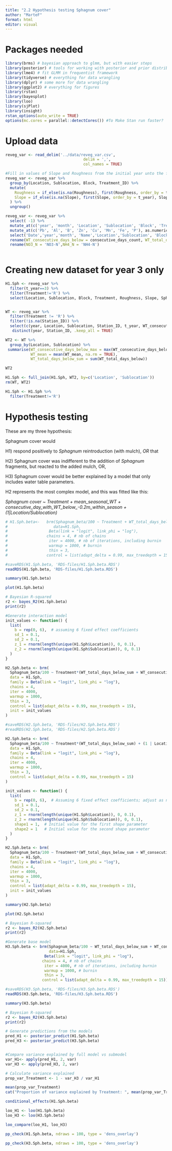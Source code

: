 ```yaml
---
title: "2.2 Hypothesis testing Sphagnum cover"
author: "MarteF"
format: html
editor: visual
---
```


# Packages needed

```r
library(brms) # bayesian approach to glmm, but with easier steps 
library(posterior) # tools for working with posterior and prior distributions 
library(lme4) # fit GLMM in frequentist framework 
library(tidyverse) # everything for data wrangling 
library(dplyr) # some more for data wrangling 
library(ggplot2) # everything for figures 
library(rstan) 
library(bayesplot) 
library(loo)  
library(sjPlot)
library(insight)
rstan_options(auto_write = TRUE) 
options(mc.cores = parallel::detectCores()) #To Make Stan run faster?
```

# Upload data

```r
reveg_var <- read_delim('../data/reveg_var.csv', 
                                  delim = ',',
                                  col_names = TRUE)

#Fill in values of Slope and Roughness from the initial year unto the following years:
reveg_var <- reveg_var %>%
  group_by(Location, Sublocation, Block, Treatment_ID) %>%
  mutate(
    Roughness = if_else(is.na(Roughness), first(Roughness, order_by = t_year), Roughness),
    Slope = if_else(is.na(Slope), first(Slope, order_by = t_year), Slope)
  ) %>%
  ungroup()
```

```r
reveg_var <- reveg_var %>% 
  select( -1) %>%
  mutate_at(c('year', 'month', 'Location', 'Sublocation', 'Block', 'Treatment_ID', 'Treatment', 'Name', 'Station_ID'), as.factor) %>%
  mutate_at(c('Pb', 'Al', 'B', 'Zn', 'Cu', 'Mn', 'Fe', 'P'), as.numeric) %>%
  select('Date','year','month', 'Name','Location','Sublocation', 'Block', 'Treatment', 'Treatment_ID', 'Station_ID', everything()) %>%
  rename(WT_consecutive_days_below = consecutive_days_count, WT_total_days_below=total_days, WT_mean=gs_mean, WT_max=gs_max, WT_min=gs_min) %>%
  rename(NO3_N = 'NO3-N',NH4_N = 'NH4-N')
  
```

# Creating new dataset for year 3 only

```r
H1.Sph <- reveg_var %>%
  filter(t_year==3) %>%
  filter(Treatment!='R') %>%
  select(Location, Sublocation, Block, Treatment, Roughness, Slope, Sphagnum, Change_Total, Sphagnum_nozero, Sphagnum_int, Sphagnum_no1, Sphagnum_beta)



```

```r
WT <- reveg_var %>%
  filter(Treatment != 'R') %>%
  filter(!is.na(Station_ID)) %>%
  select(c(year, Location, Sublocation, Station_ID, t_year, WT_consecutive_days_below, WT_mean, WT_max, WT_min, WT_total_days_below)) %>%
   distinct(year, Station_ID, .keep_all = TRUE)

WT2 <- WT %>%
  group_by(Location, Sublocation) %>%
 summarise(WT_consecutive_days_below_max = max(WT_consecutive_days_below),
           WT_mean = mean(WT_mean, na.rm = TRUE),
           WT_total_days_below_sum = sum(WT_total_days_below))

WT2
```

```r
H1.Sph <- full_join(H1.Sph, WT2, by=c('Location', 'Sublocation'))
rm(WT, WT2)

H1.Sph <- H1.Sph %>%
  filter(Treatment!='R')
```

# Hypothesis testing

These are my three hypothesis:

Sphagnum cover would

H1) respond positively to *Sphagnum* reintroduction (with mulch), *OR* that  

H2) Sphagnum cover was indifferent to the addition of *Sphagnum* fragments, but reacted to the added mulch, OR,  

H3) Sphagnum cover would be better explained by a model that only includes water table parameters. 

H2 represents the most complex model, and this was fitted like this: 

*Sphagnum cover \~ Treatment + mean_seasonal_WT + consecutive_day_with_WT_below\_-0.2m_within_season + (1\|Location/Sublocation)* 

```r

# H1.Sph.beta<-   brm(Sphagnum_beta/100 ~ Treatment + WT_total_days_below_sum + WT_consecutive_days_below_max + WT_mean + (1 | Location/Sublocation),
#                    data=H1.Sph,
#                  Beta(link = "logit", link_phi = "log"),
#                 chains = 4, # nb of chains
#                  iter = 4000, # nb of iterations, including burnin
#                  warmup = 1000, # burnin
#                  thin = 3,
#                 control = list(adapt_delta = 0.99, max_treedepth = 15))

#saveRDS(H1.Sph.beta, 'RDS-files/H1.Sph.beta.RDS')
readRDS(H1.Sph.beta, 'RDS-files/H1.Sph.beta.RDS')
```

```r
summary(H1.Sph.beta)
```

```r
plot(H1.Sph.beta)
```

```r
# Bayesian R-squared
r2 <- bayes_R2(H1.Sph.beta)
print(r2)


```

```r
#Generate interaction model
init_values <- function() {
  list(
    b = rep(0, 6),  # assuming 6 fixed effect coefficients
    sd_1 = 0.1, 
    sd_2 = 0.1, 
    z_1 = rnorm(length(unique(H1.Sph$Location)), 0, 0.1),
    z_2 = rnorm(length(unique(H1.Sph$Sublocation)), 0, 0.1)
  )
}

H2.Sph.beta <- brm(
  Sphagnum_beta/100 ~ Treatment*(WT_total_days_below_sum + WT_consecutive_days_below_max + WT_mean) + (1 | Location/Sublocation),
  data = H1.Sph,
  family = Beta(link = "logit", link_phi = "log"),
  chains = 4,
  iter = 4000,
  warmup = 1000,
  thin = 3,
  control = list(adapt_delta = 0.99, max_treedepth = 15),
  init = init_values
)

#saveRDS(H2.Sph.beta, 'RDS-files/H2.Sph.beta.RDS')
#readRDS(H2.Sph.beta, 'RDS-files/H2.Sph.beta.RDS')
```

```r
H2.Sph.beta <- brm(
  Sphagnum_beta/100 ~ Treatment*(WT_total_days_below_sum) + (1 | Location/Sublocation),
  data = H1.Sph,
  family = Beta(link = "logit", link_phi = "log"),
  chains = 4,
  iter = 4000,
  warmup = 1000,
  thin = 3,
  control = list(adapt_delta = 0.99, max_treedepth = 15)
)
```

```r
init_values <- function() {
  list(
    b = rep(0, 6),  # Assuming 6 fixed effect coefficients; adjust as necessary
    sd_1 = 0.1, 
    sd_2 = 0.1, 
    z_1 = rnorm(length(unique(H1.Sph$Location)), 0, 0.1),
    z_2 = rnorm(length(unique(H1.Sph$Sublocation)), 0, 0.1),
    shape1 = 1,  # Initial value for the first shape parameter
    shape2 = 1   # Initial value for the second shape parameter
  )
}

H2.Sph.beta <- brm(
  Sphagnum_beta/100 ~ Treatment*(WT_total_days_below_sum + WT_consecutive_days_below_max + WT_mean) + (1 | Location/Sublocation),
  data = H1.Sph,
  family = Beta(link = "logit", link_phi = "log"),
  chains = 4,
  iter = 4000,
  warmup = 1000,
  thin = 3,
  control = list(adapt_delta = 0.99, max_treedepth = 15),
  init = init_values
)
```

```r
summary(H2.Sph.beta)
```

```r
plot(H2.Sph.beta)
```

```r
# Bayesian R-squared
r2 <- bayes_R2(H2.Sph.beta)
print(r2)
```

```r
#Generate base model
H3.Sph.beta <- brm(Sphagnum_beta/100 ~ WT_total_days_below_sum + WT_consecutive_days_below_max + WT_mean + (1 | Location/Sublocation),
                   data=H1.Sph,
                 Beta(link = "logit", link_phi = "log"),
                chains = 4, # nb of chains
                 iter = 4000, # nb of iterations, including burnin
                 warmup = 1000, # burnin
                 thin = 3,
                control = list(adapt_delta = 0.99, max_treedepth = 15))

#saveRDS(H3.Sph.beta, 'RDS-files/H3.Sph.beta.RDS')
readRDS(H3.Sph.beta, 'RDS-files/H3.Sph.beta.RDS')
```

```r
summary(H3.Sph.beta)
```

```r
# Bayesian R-squared
r2 <- bayes_R2(H3.Sph.beta)
print(r2)
```

```r
# Generate predictions from the models
pred_H1 <- posterior_predict(H1.Sph.beta)
pred_H3 <- posterior_predict(H3.Sph.beta)


#Compare variance explained by full model vs submodel
var_H1<- apply(pred_H1, 2, var)
var_H3 <- apply(pred_H3, 2, var)

```

```r
# Calculate variance explained
prop_var_Treatment <- 1 - var_H3 / var_H1

mean(prop_var_Treatment)
cat("Proportion of variance explained by Treatment: ", mean(prop_var_Treatment), "\n")

```

```r
conditional_effects(H1.Sph.beta)
```

```r
loo_H1 <- loo(H1.Sph.beta)
loo_H3 <- loo(H3.Sph.beta)

loo_compare(loo_H1, loo_H3)
```

```r
pp_check(H1.Sph.beta, ndraws = 100, type = 'dens_overlay')
```

```r
pp_check(H3.Sph.beta, ndraws = 100, type = 'dens_overlay')
```
